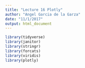 ```yaml
---
title: "Lecture 16 Plotly"
author: "Angel Garcia de la Garza"
date: "11/1/2017"
output: html_document
---
```


```r

library(tidyverse)
library(janitor)
library(stringr)
library(forcats)
library(viridis)
library(plotly)

```

